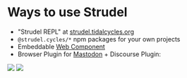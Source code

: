 
# Ways to use Strudel

- "Strudel REPL" at [strudel.tidalcycles.org](https://strudel.tidalcycles.org)
- `@strudel.cycles/*` npm packages for your own projects
- Embeddable [Web Component](https://github.com/tidalcycles/strudel/tree/main/packages/embed#strudelcyclesembed)
- Browser Plugin for [Mastodon](https://github.com/mortuosplango/topfenstrudel) + Discourse Plugin:

<div className="flex">
  <img src="./img/topfenstrudel.png" />
  <img src="./img/discourse.png" />
</div>
